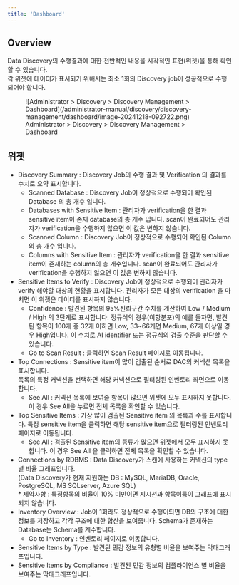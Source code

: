 ```yaml
---
title: 'Dashboard'
---
```


## Overview

Data Discovery의 수행결과에 대한 전반적인 내용을 시각적인 표현(위젯)을 통해 확인할 수 있습니다.<br/>각 위젯에 데이터가 표시되기 위해서는 최소 1회의 Discovery job이 성공적으로 수행되어야 합니다.


<figure data-layout="center" data-align="center">
![Administrator &gt; Discovery &gt; Discovery Management &gt; Dashboard](/administrator-manual/discovery/discovery-management/dashboard/image-20241218-092722.png)
<figcaption>
Administrator &gt; Discovery &gt; Discovery Management &gt; Dashboard
</figcaption>
</figure>


## 위젯

* Discovery Summary : Discovery Job의 수행 결과 및 Verification 의 결과를 수치로 요약 표시합니다.
    * Scanned Database : Discovery Job이 정상적으로 수행되어 확인된 Database 의 총 개수 입니다.
    * Databases with Sensitive Item : 관리자가 verification을 한 결과 sensitive item이 존재 database의 총 개수 입니다. scan이 완료되어도 관리자가 verification을 수행하지 않으면 이 값은 변하지 않습니다.
    * Scanned Column : Discovery Job이 정상적으로 수행되어 확인된 Column의 총 개수 입니다.
    * Columns with Sensitive Item : 관리자가 verification을 한 결과 sensitive item이 존재하는 column의 총 개수입니다. scan이 완료되어도 관리자가 verification을 수행하지 않으면 이 값은 변하지 않습니다.<br/> 
* Sensitive Items to Verify : Discovery Job이 정상적으로 수행되어 관리자가 verify 해야할 대상의 현황을 표시합니다. 관리자가 모든 대상의 verification 을 마치면 이 위젯은 데이터를 표시하지 않습니다. 
    * Confidence : 발견된 항목의 95%신뢰구간 수치를 계산하여 Low / Medium / High 의 3단계로 표시합니다. 정규식의 경우(이항분포)의 예를 들자면, 발견된 항목이 100개 중 32개 이하면 Low, 33~66개면 Medium, 67개 이상일 경우 High입니다. 이 수치로 AI identifier 또는 정규식의 검출 수준을 판단할 수 있습니다. 
    * Go to Scan Result : 클릭하면 Scan Result 페이지로 이동됩니다.
* Top Connections : Sensitive item이 많이 검출된 순서로 DAC의 커넥션 목록을 표시합니다. <br/>목록의 특정 커넥션을 선택하면 해당 커넥션으로 필터링된 인벤토리 화면으로 이동합니다.
    * See All : 커넥션 목록에 보여줄 항목이 많으면 위젯에 모두 표시하지 못합니다. 이 경우 See All을 누르면 전체 목록을 확인할 수 있습니다.   
* Top Sensitive Items : 가장 많이 검출된 Sensitive item 의 목록과 수를 표시합니다. 특정 sensitive item을 클릭하면 해당 sensitive item으로 필터링된 인벤토리 페이지로 이동됩니다.
    * See All : 검출된 Sensitive item의 종류가 많으면 위젯에서 모두 표시하지 못합니다. 이 경우 See All 을 클릭하면 전체 목록을 확인할 수 있습니다.  
* Connections by RDBMS : Data Discovery가 스캔에 사용하는 커넥션의 type 별 비율 그래프입니다. <br/>(Data Discovery가 현재 지원하는 DB : MySQL, MariaDB, Oracle, PostgreSQL, MS SQLserver, Azure SQL)<br/>* 제약사항 : 특정항목의 비율이 10% 미만이면 지시선과 항목이름이 그래프에 표시되지 않습니다. 
* Inventory Overview : Job이 1회라도 정상적으로 수행이되면 DB의 구조에 대한 정보를 저장하고 각각 구조에 대한 합산을 보여줍니다. Schema가 존재하는 Database는 Schema를 계수합니다. 
    * Go to Inventory : 인벤토리 페이지로 이동합니다.  
* Sensitive Items by Type : 발견된 민감 정보의 유형별 비율을 보여주는 막대그래프입니다.
* Sensitive Items by Compliance : 발견된 민감 정보의 컴플라이언스 별 비율을 보여주는 막대그래프입니다. 


